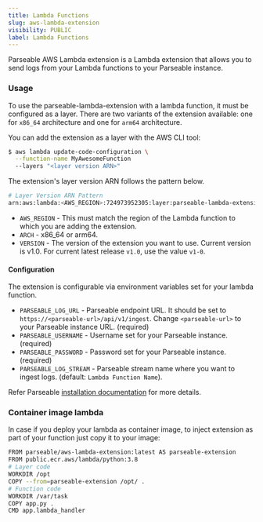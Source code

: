 ```yaml
---
title: Lambda Functions
slug: aws-lambda-extension
visibility: PUBLIC
label: Lambda Functions
---
```


Parseable AWS Lambda extension is a Lambda extension that allows you to send logs from your Lambda functions to your Parseable instance.

### Usage

To use the parseable-lambda-extension with a lambda function, it must be configured as a layer. There are two variants of the extension available: one for `x86_64` architecture and one for `arm64` architecture.

You can add the extension as a layer with the AWS CLI tool:

```sh
$ aws lambda update-code-configuration \
  --function-name MyAwesomeFunction
  --layers "<layer version ARN>"
```

The extension's layer version ARN follows the pattern below.

```sh
# Layer Version ARN Pattern
arn:aws:lambda:<AWS_REGION>:724973952305:layer:parseable-lambda-extension-<ARCH>-<VERSION>:1
```

- `AWS_REGION` - This must match the region of the Lambda function to which you are adding the extension.
- `ARCH` - x86_64 or arm64.
- `VERSION` - The version of the extension you want to use. Current version is v1.0. For current latest release `v1.0`, use the value `v1-0`.

#### Configuration

The extension is configurable via environment variables set for your lambda function.

- `PARSEABLE_LOG_URL` - Parseable endpoint URL. It should be set to `https://<parseable-url>/api/v1/ingest`. Change `<parseable-url>` to your Parseable instance URL. (required)
- `PARSEABLE_USERNAME` - Username set for your Parseable instance. (required)
- `PARSEABLE_PASSWORD` - Password set for your Parseable instance. (required)
- `PARSEABLE_LOG_STREAM` - Parseable stream name where you want to ingest logs. (default: `Lambda Function Name`).

Refer Parseable [installation documentation](https://www.parseable.com/docs/category/installation) for more details.

### Container image lambda

In case if you deploy your lambda as container image, to inject extension as part of your function just copy it to your image:

```sh
FROM parseable/aws-lambda-extension:latest AS parseable-extension
FROM public.ecr.aws/lambda/python:3.8
# Layer code
WORKDIR /opt
COPY --from=parseable-extension /opt/ .
# Function code
WORKDIR /var/task
COPY app.py .
CMD app.lambda_handler
```
